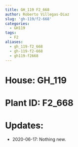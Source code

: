 ```yaml
---
title: GH_119 F2_668
author: Roberto Villegas-Diaz
slug: 'gh-119/f2-668'
categories:
  - GH119
tags:
  - F2
aliases:
  - gh_119-f2_668
  - gh-119-f2-668
  - gh119-f2668
---
```


# **House**: GH_119
# **Plant ID**: F2_668
# **Updates**: 
 - 2020-06-17: Nothing new.
